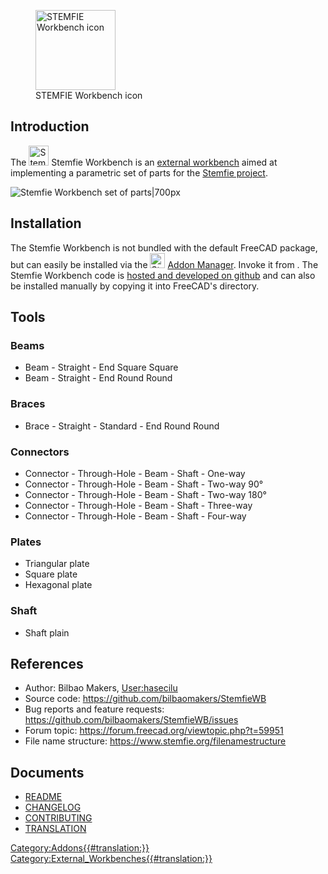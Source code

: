 <languages/>
<translate>

<!--T:7-->
[[Image:StemfieWorkbench.svg|thumb|128px|STEMFIE Workbench icon]]

</translate>
{{TOCright}}
<translate>

== Introduction == <!--T:1-->

<!--T:2-->
The [[Image:StemfieWorkbench.svg|32px]] Stemfie Workbench is an [[External_workbenches|external workbench]] aimed at implementing a parametric set of parts for the [https://www.stemfie.org/ Stemfie project].

</translate>
[[File:Stemfie_WB.jpg|Stemfie Workbench set of parts|700px]]
<translate>

<!--T:22-->
{{Caption|Example of a Stemfie Workbench set of parts}}

== Installation == <!--T:3-->

<!--T:4-->
The Stemfie Workbench is not bundled with the default FreeCAD package, but can easily be installed via the [[Image:Std_AddonMgr.svg|24px]] [[Std_AddonMgr|Addon Manager]]. Invoke it from {{MenuCommand|Tools → [[Std_AddonMgr|Addons Manager]]}}. The Stemfie Workbench code is [https://github.com/bilbaomakers/StemfieWB hosted and developed on github] and can also be installed manually by copying it into FreeCAD's {{FileName|MOD}} directory. 

== Tools == <!--T:6-->

=== Beams === <!--T:8-->

<!--T:9-->
* Beam - Straight - End Square Square
* Beam - Straight - End Round Round

=== Braces === <!--T:10-->

<!--T:11-->
* Brace - Straight - Standard - End Round Round

=== Connectors === <!--T:12-->

<!--T:13-->
* Connector - Through-Hole - Beam - Shaft - One-way
* Connector - Through-Hole - Beam - Shaft - Two-way 90°
* Connector - Through-Hole - Beam - Shaft - Two-way 180°
* Connector - Through-Hole - Beam - Shaft - Three-way
* Connector - Through-Hole - Beam - Shaft - Four-way

=== Plates === <!--T:14-->

<!--T:15-->
* Triangular plate
* Square plate
* Hexagonal plate

=== Shaft === <!--T:16-->

<!--T:17-->
* Shaft plain

== References == <!--T:18-->

<!--T:19-->
* Author: Bilbao Makers, [[User:hasecilu]]
* Source code: https://github.com/bilbaomakers/StemfieWB
* Bug reports and feature requests: https://github.com/bilbaomakers/StemfieWB/issues
* Forum topic: https://forum.freecad.org/viewtopic.php?t=59951
* File name structure: https://www.stemfie.org/filenamestructure

== Documents == <!--T:20-->

<!--T:21-->
* [https://github.com/bilbaomakers/StemfieWB/blob/main/README.md README]
* [https://github.com/bilbaomakers/StemfieWB/blob/main/CHANGELOG.md CHANGELOG]
* [https://github.com/bilbaomakers/StemfieWB/blob/main/CONTRIBUTING.md CONTRIBUTING]
* [https://github.com/bilbaomakers/StemfieWB/blob/main/freecad/stemfie/resources/translations/README.md TRANSLATION]


</translate>
[[Category:Addons{{#translation:}}]]
[[Category:External_Workbenches{{#translation:}}]]